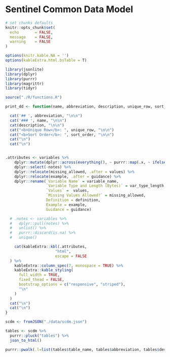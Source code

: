 # Sentinel Common Data Model

```r
# set chunks defaults
knitr::opts_chunk$set(
  echo       = FALSE,
  message    = FALSE,
  warning    = FALSE
)

options(knitr.kable.NA = '')
options(kableExtra.html.bsTable = T)

library(jsonlite)
library(dplyr)
library(purrr)
library(magrittr)
library(tidyr)

source("./R/functions.R")

print_dd <- function(name, abbreviation, description, unique_row, sort_order, variables) {

  cat('## ', abbreviation, "\n\n")
  cat('### ', name, "\n\n")
  cat(description, "\n\n")
  cat("<b>Unique Row</b>: ", unique_row, "\n\n")
  cat("<b>Sort Order</b>: ", sort_order, "\n\n")
  cat("\n")
  cat("\n")


.attributes <- variables %>%
    dplyr::mutate(dplyr::across(everything(), ~ purrr::map(.x, ~ ifelse(is.null(.x), NA, .x)))) %>%
    dplyr::select(-notes) %>%
    dplyr::relocate(missing_allowed, .after = values) %>%
    dplyr::relocate(example, .after = guidance) %>%
    dplyr::rename(`Variable Name` = variable_name,
                  `Variable Type and Length (Bytes)` = var_type_length,
                  `Values` =  values,
                  `Missing Values Allowed?` = missing_allowed,
                  Definition = definition,
                  Example = example,
                  Guidance = guidance)

  # .notes <- variables %>%
  #   dplyr::pull(notes) %>%
  #   unlist() %>%
  #   purrr::discard(is.na) %>%
  #   unique()

    cat(kableExtra::kbl(.attributes,
                      "html",
                      escape = FALSE
  ) %>%
    kableExtra::column_spec(7, monospace = TRUE) %>%
    kableExtra::kable_styling(
      full_width = TRUE,
      fixed_thead = FALSE,
      bootstrap_options = c("responsive", "striped"),
      "\n"
    ) 
  )
  cat("\n")
  cat("\n")
}

scdm <- fromJSON("./data/scdm.json")

tables <- scdm %>%
  purrr::pluck("tables") %>%
  json_to_html()
```


:::{.panel-tabset}

```r
purrr::pwalk(.l=list(tables$table_name, tables$abbreviation, tables$description, tables$unique_row, tables$sort_order, tables$variables), .f=print_dd)
```

:::